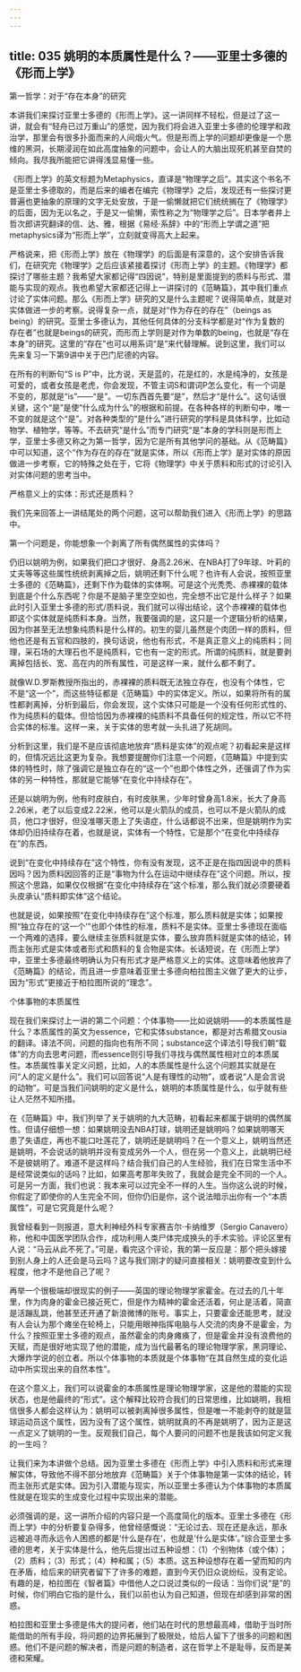 ```yaml
---
---
---
```

title: 035 姚明的本质属性是什么？——亚里士多德的《形而上学》
---







第一哲学：对于“存在本身”的研究

本讲我们来探讨亚里士多德的《形而上学》。这一讲同样不轻松，但是过了这一讲，就会有“轻舟已过万重山”的感觉，因为我们将会进入亚里士多德的伦理学和政治学，那里会有很多扑面而来的人间烟火气。但是形而上学的问题却更像是一个思维的黑洞，长期浸润在如此高度抽象的问题中，会让人的大脑出现死机甚至自焚的倾向。我尽我所能把它讲得浅显易懂一些。

《形而上学》的英文标题为Metaphysics，直译是“物理学之后”。其实这个书名不是亚里士多德取的，而是后来的编者在编完《物理学》之后，发现还有一些探讨更普遍也更抽象的原理的文字无处安放，于是一偷懒就把它们统统搁在了《物理学》的后面，因为无以名之，于是又一偷懒，索性称之为“物理学之后”。日本学者井上哲次郎讲究翻译的信、达、雅，根据《易经·系辞》中的“形而上学谓之道”把metaphysics译为“形而上学”，立刻就变得高大上起来。

严格说来，把《形而上学》放在《物理学》的后面是有深意的，这个安排告诉我们，在研究完《物理学》之后应该紧接着探讨《形而上学》的主题。《物理学》都探讨了哪些主题？我希望大家都记得“四因说”，特别是里面提到的质料与形式、潜能与实现的观点。我也希望大家都还记得上一讲探讨的《范畴篇》，其中我们重点讨论了实体问题。那么《形而上学》研究的又是什么主题呢？说得简单点，就是对实体做进一步的考察。说得复杂一点，就是对“作为存在的存在”（beings as being）的研究。亚里士多德认为，其他任何具体的分支科学都是对“作为复数的存在者”也就是beings的研究，而形而上学则是对作为单数的being，也就是“存在本身”的研究。这里的“存在”也可以用系词“是”来代替理解。说到这里，我们可以先来复习一下第9讲中关于巴门尼德的内容。

在所有的判断句“S is P”中，比方说，天是蓝的，花是红的，水是纯净的，女孩是可爱的，或者女孩是老虎，你会发现，不管主词S和谓词P怎么变化，有一个词是不变的，那就是“is”——“是”。一切东西首先要“是”，然后才“是什么”。这句话很关键，这个“是”是使“什么成为什么”的根据和前提。在各种各样的判断句中，唯一不变的就是这个“是”。对各种类型的“是什么”进行研究的学科是具体科学，比如动物学、植物学，等等。不去研究“是什么”而专门研究“是”本身的学科则是形而上学，亚里士多德又称之为第一哲学，因为它是所有其他学问的基础。从《范畴篇》中可以知道，这个“作为存在的存在”就是实体，所以《形而上学》是对实体的原因做进一步考察，它的特殊之处在于，它将《物理学》中关于质料和形式的讨论引入对实体问题的思考当中。


严格意义上的实体：形式还是质料？

我们先来回答上一讲结尾处的两个问题，这可以帮助我们进入《形而上学》的思路中。

第一个问题是，你能想象一个剥离了所有偶然属性的实体吗？

仍旧以姚明为例，如果我们把口才很好、身高2.26米、在NBA打了9年球、叶莉的丈夫等等这些属性统统剥离掉之后，姚明还剩下什么呢？也许有人会说，按照亚里士多德的《范畴篇》，还剩下作为载体的实体啊。可是这个光秃秃、赤裸裸的载体到底是个什么东西呢？你是不是脑子里空空如也，完全想不出它是什么样子？如果此时引入亚里士多德的形式/质料说，我们就可以得出结论，这个赤裸裸的载体也即这个实体就是纯质料本身。当然，我要强调的是，这只是一个逻辑分析的结果，因为你甚至无法想象纯质料是什么样的。初生的婴儿虽然是个肉团一样的质料，但他也还是有五官和四肢的，换句话说，他也有形式，不是真正意义上的纯质料；同理，采石场的大理石也不是纯质料，它也有一定的形式。所谓的纯质料，就是要剥离掉包括长、宽、高在内的所有属性，可是这样一来，就什么都不剩了。

就像W.D.罗斯教授所指出的，赤裸裸的质料既无法独立存在，也没有个体性，它不是“这一个”，而这些特征都是《范畴篇》中的实体定义。所以，如果将所有的属性都剥离掉，分析到最后，你会发现，这个实体只可能是一个没有任何形式性的、作为纯质料的载体。但恰恰因为赤裸裸的纯质料不具备任何的规定性，所以它不符合实体的标准。这样一来，关于实体的思考就一头扎进了死胡同。

分析到这里，我们是不是应该彻底地放弃“质料是实体”的观点呢？初看起来是这样的，但情况远比这更为复杂。我想要提醒你们注意一个问题，《范畴篇》中提到实体的特性时，除了强调它是独立存在的“这一个”也即个体性之外，还强调了作为实体的另一种特性，那就是它能够“在变化中持续存在”。

还是以姚明为例，他有时皮肤白，有时皮肤黑，少年时曾身高1.8米，长大了身高2.26米，老了以后变成2.22米，他可以是火箭队的成员，也可以不是火箭队的成员，他口才很好，但没准哪天患上了失语症，什么话都说不出来，但是姚明作为实体却仍旧持续存在着，也就是说，实体有一个特性，它是那个“在变化中持续存在”的东西。

说到“在变化中持续存在”这个特性，你有没有发现，这不正是在指四因说中的质料因吗？因为质料因回答的正是“事物为什么在运动中继续存在”这个问题。所以，按照这个思路，如果仅仅根据“在变化中持续存在”这个标准，那么我们就必须要硬着头皮承认“质料即实体”这个结论。

也就是说，如果按照“在变化中持续存在”这个标准，那么质料就是实体；如果按照“独立存在的‘这一个’”也即个体性的标准，质料不是实体。亚里士多德现在面临一个两难的选择，要么继续主张质料就是实体，要么放弃质料就是实体的结论，转而主张形式是实体或者形式和质料的复合物是实体。长话短说，在《形而上学》中，亚里士多德最终明确认为只有形式才是严格意义上的实体。这意味着他放弃了《范畴篇》的结论，而且进一步意味着亚里士多德向柏拉图主义做了更大的让步，因为“形式”更接近于柏拉图所说的“理念”。


个体事物的本质属性

现在我们来探讨上一讲的第二个问题：个体事物——比如说姚明——的本质属性是什么？本质属性的英文为essence，它和实体substance，都是对古希腊文ousia的翻译。译法不同，问题的指向也有所不同；substance这个译法引导我们朝“载体”的方向去思考问题，而essence则引导我们寻找与偶然属性相对立的本质属性。本质属性事关定义问题，比如，人的本质属性是什么这个问题其实就是在问“人的定义是什么”。我们可以回答说“人是有理性的动物”，或者说“人是会言说的动物”。可是当我们问姚明的定义是什么，姚明的本质属性是什么，似乎就有些让人茫然不知所措。

在《范畴篇》中，我们列举了关于姚明的九大范畴，初看起来都属于姚明的偶然属性。但请仔细想一想：如果姚明没去NBA打球，姚明还是姚明吗？如果姚明哪天患了失语症，再也不能口吐莲花了，姚明还是姚明吗？在一个意义上，姚明当然还是姚明，不会说话的姚明并没有变成另外一个人，但在另一个意义上，此姚明已经不是彼姚明了。难道不是这样吗？结合我们自己的人生经验，我们在日常生活中不是经常说类似的话吗？比如，如果高考那年失败了，我就会是完全不同的一个人。可是另一方面，我们也说：我本来可以过完全不一样的人生。当你这么说的时候，你假定了即使你的人生完全不同，但你仍旧是你，这个说法暗示出你有一个“本质属性”，可是它究竟是什么呢？

我曾经看到一则报道，意大利神经外科专家赛吉尔·卡纳维罗（Sergio Canavero）称，他和中国医学团队合作，成功利用人类尸体完成换头的手术实验。评论区里有人说：“马云从此不死了。”可是，看完这个评论，我的第一反应是：那个把头嫁接到别人身上的人还会是马云吗？这与我们刚才的疑问直接相关：姚明要改变到什么程度，他才不是他自己了呢？

再举一个很极端却很现实的例子——英国的理论物理学家霍金。在过去的几十年里，作为肉身的霍金已接近死亡，但是作为精神的霍金还活着，何止是活着，简直是活蹦乱跳，他甚至还开通了新浪微博的账号。事实上，只要霍金还能思考，就没有人会认为那个瘫坐在轮椅上，只能用眼神指挥电脑与人交流的肉身不是霍金，为什么？按照亚里士多德的观点，虽然霍金的肉身瘫痪了，但是霍金并没有浪费他的天赋，而是很好地实现了他的潜能，成为当代最著名的理论物理学家，黑洞理论、大爆炸学说的创立者。所以个体事物的本质就是个体事物“在其自然生成的变化运动中所实现出来的自然本性”。

在这个意义上，我们可以说霍金的本质属性是理论物理学家，这是他的潜能的实现状态，也是他最终的“形式”。这个解释比较符合我们的日常思维，比如姚明，我相信很多人都会这样认为：姚明可以被剥离掉很多属性，但是唯一不能剥夺的就是篮球运动员这个属性，因为没有了这个属性，姚明就真的不再是姚明了，因为正是这一点定义了姚明的一生。反观我们自己，每个人要问的问题不也是我该如何定义我的一生吗？

让我们来为本讲做个总结。因为亚里士多德在《形而上学》中引入质料和形式来理解实体，导致他不得不部分地放弃《范畴篇》关于个体事物是第一实体的结论，转而主张形式是实体。因为引入潜能与现实，所以亚里士多德认为个体事物的本质属性就是在现实的生成变化过程中实现出来的潜能。

必须强调的是，这一讲所介绍的内容只是一个高度简化的版本。亚里士多德在《形而上学》中的分析要复杂得多，他曾经感慨说：“无论过去、现在还是永远，那永远被追寻而永远令人困惑的都是‘什么是存在’，也就是‘什么是实体’。”综合亚里士多德的思考，关于实体是什么，他先后提出过五种设想：（1）个别物体（或个体）；（2）质料；（3）形式；（4）种和属；（5）本质。这五种设想存在着一望而知的内在矛盾，给后来的研究者留下了许多的难题，直到今天仍旧众说纷纭，没有定论。有趣的是，柏拉图在《智者篇》中借他人之口说过类似的一段话：当你们说“是”的时候，你们明白它指的是什么，我们以前也认为自己知道，但现在却感到非常的困惑。

柏拉图和亚里士多德是伟大的提问者，他们站在时代的思想最高峰，借助于当时所能借助的所有手段，将问题的边界拓展到了极限处，给后人留下了很多的问题和困惑。他们不是问题的解决者，而是问题的制造者，这在哲学上不是耻辱，反而是美德和荣耀。
